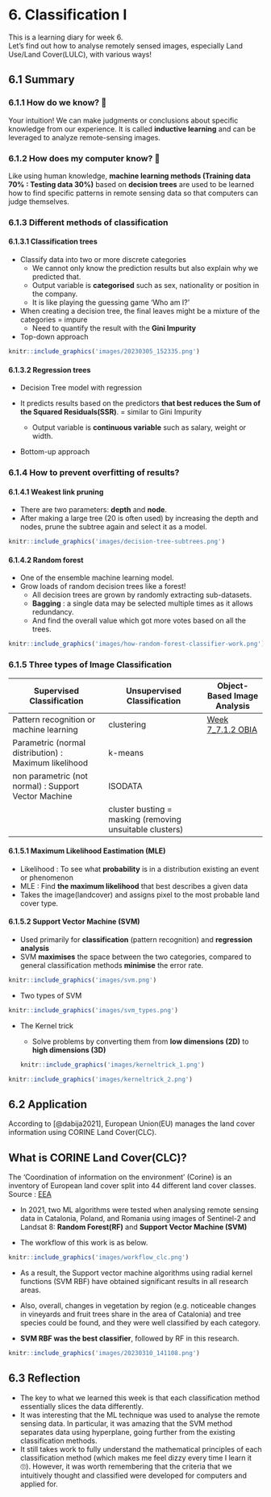 # 6. Classification I {.unnumbered}

This is a learning diary for week 6.\
Let's find out how to analyse remotely sensed images, especially Land Use/Land Cover(LULC), with various ways!

## 6.1 Summary

### 6.1.1 How do we know? 🤔

Your intuition! We can make judgments or conclusions about specific knowledge from our experience. It is called **inductive learning** and can be leveraged to analyze remote-sensing images.

### 6.1.2 How does my computer know? 🤖

Like using human knowledge, **machine learning methods (Training data 70% : Testing data 30%)** based on **decision trees** are used to be learned how to find specific patterns in remote sensing data so that computers can judge themselves.

### 6.1.3 Different methods of classification

#### 6.1.3.1 Classification trees

-   Classify data into two or more discrete categories
    -   We cannot only know the prediction results but also explain why we predicted that.
    -   Output variable is **categorised** such as sex, nationality or position in the company.
    -   It is like playing the guessing game 'Who am I?'
-   When creating a decision tree, the final leaves might be a mixture of the categories = impure
    -   Need to quantify the result with the **Gini Impurity**
-   Top-down approach

```r
knitr::include_graphics('images/20230305_152335.png')
```

#### 6.1.3.2 Regression trees

-   Decision Tree model with regression

-   It predicts results based on the predictors **that best reduces the Sum of the Squared Residuals(SSR)**. = similar to Gini Impurity

    -   Output variable is **continuous variable** such as salary, weight or width.

-   Bottom-up approach

### 6.1.4 How to prevent overfitting of results?

#### 6.1.4.1 Weakest link pruning

-   There are two parameters: **depth** and **node**.
-   After making a large tree (20 is often used) by increasing the depth and nodes, prune the subtree again and select it as a model.

```r
knitr::include_graphics('images/decision-tree-subtrees.png')
```

#### 6.1.4.2 Random forest

-   One of the ensemble machine learning model.
-   Grow loads of random decision trees like a forest!
    -   All decision trees are grown by randomly extracting sub-datasets.
    -   **Bagging** : a single data may be selected multiple times as it allows redundancy.
    -   And find the overall value which got more votes based on all the trees.

```r
knitr::include_graphics('images/how-random-forest-classifier-work.png')
```

### 6.1.5 Three types of Image Classification

| Supervised Classification                             | Unsupervised Classification                              | Object-Based Image Analysis                                                                                                        |
|---------------------------|----------------------------|-----------------|
| Pattern recognition or machine learning               | clustering                                               | [Week 7_7.1.2 OBIA](https://ucfnoix.github.io/CASA0023_Learning_Diary/wk_7_classification_2.html#object-based-image-analysis-obia) |
| Parametric (normal distribution) : Maximum likelihood | k-means                                                  |                                                                                                                                    |
| non parametric (not normal) : Support Vector Machine  | ISODATA                                                  |                                                                                                                                    |
|                                                       | cluster busting = masking (removing unsuitable clusters) |                                                                                                                                    |

#### 6.1.5.1 Maximum Likelihood Eastimation (MLE)

-   Likelihood : To see what **probability** is in a distribution existing an event or phenomenon
-   MLE : Find **the maximum likelihood** that best describes a given data
-   Takes the image(landcover) and assigns pixel to the most probable land cover type.

#### 6.1.5.2 Support Vector Machine (SVM)

-   Used primarily for **classification** (pattern recognition) and **regression analysis**
-   SVM **maximises** the space between the two categories, compared to general classification methods **minimise** the error rate.

```r
knitr::include_graphics('images/svm.png')
```

-   Two types of SVM

```r
knitr::include_graphics('images/svm_types.png')
```

-   The Kernel trick

    -   Solve problems by converting them from **low dimensions (2D)** to **high dimensions (3D)**

    ```r
    knitr::include_graphics('images/kerneltrick_1.png')
    ```

```r
knitr::include_graphics('images/kerneltrick_2.png')
```

## 6.2 Application

According to [@dabija2021], European Union(EU) manages the land cover information using CORINE Land Cover(CLC).

::: callout-note
## What is CORINE Land Cover(CLC)?

The 'Coordination of information on the environment' (Corine) is an inventory of European land cover split into 44 different land cover classes. Source : [EEA](https://www.eea.europa.eu/help/faq/what-is-corine-land-cover#:~:text=The%20'Coordination%20of%20information%20on,resolution%20on%20a%20cartographic%20map.)
:::

-   In 2021, two ML algorithms were tested when analysing remote sensing data in Catalonia, Poland, and Romania using images of Sentinel-2 and Landsat 8: **Random Forest(RF)** and **Support Vector Machine (SVM)**

-   The workflow of this work is as below.

```r
knitr::include_graphics('images/workflow_clc.png')
```

-   As a result, the Support vector machine algorithms using radial kernel functions (SVM RBF) have obtained significant results in all research areas.

-   Also, overall, changes in vegetation by region (e.g. noticeable changes in vineyards and fruit trees share in the area of Catalonia) and tree species could be found, and they were well classified by each category.

-   **SVM RBF was the best classifier**, followed by RF in this research.

```r
knitr::include_graphics('images/20230310_141108.png')
```

## 6.3 Reflection

-   The key to what we learned this week is that each classification method essentially slices the data differently.
-   It was interesting that the ML technique was used to analyse the remote sensing data. In particular, it was amazing that the SVM method separates data using hyperplane, going further from the existing classification methods.
-   It still takes work to fully understand the mathematical principles of each classification method (which makes me feel dizzy every time I learn it 🙄). However, it was worth remembering that the criteria that we intuitively thought and classified were developed for computers and applied for.

